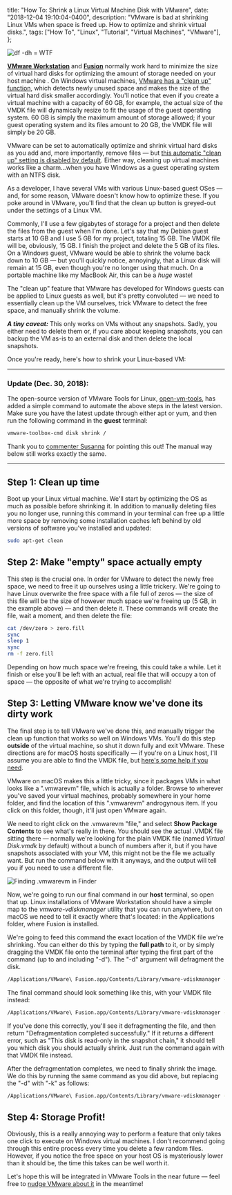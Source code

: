   title: "How To: Shrink a Linux Virtual Machine Disk with VMware",
  date: "2018-12-04 19:10:04-0400",
  description: "VMware is bad at shrinking Linux VMs when space is freed up. How to optimize and shrink virtual disks.",
  tags: ["How To", "Linux", "Tutorial", "Virtual Machines", "VMware"],
};

![`df -dh` = WTF](./screen-shot-2018-12-07-at-2-04-04-pm.png)

**[VMware Workstation](https://www.vmware.com/products/workstation-pro.html)** and **[Fusion](https://www.vmware.com/products/fusion.html)** normally work hard to minimize the size of virtual hard disks for optimizing the amount of storage needed on your host machine . On Windows virtual machines, [VMware has a "clean up" function](https://docs.vmware.com/en/VMware-Fusion/11/com.vmware.fusion.using.doc/GUID-6BB29187-F47F-41D1-AD92-1754036DACD9.html), which detects newly unused space and makes the size of the virtual hard disk smaller accordingly. You'll notice that even if you create a virtual machine with a capacity of 60 GB, for example, the actual size of the VMDK file will dynamically resize to fit the usage of the guest operating system. 60 GB is simply the maximum amount of storage allowed; if your guest operating system and its files amount to 20 GB, the VMDK file will simply be 20 GB.

VMware can be set to automatically optimize and shrink virtual hard disks as you add and, more importantly, remove files — but [this automatic "clean up" setting is disabled by default](https://docs.vmware.com/en/VMware-Fusion/11/com.vmware.fusion.using.doc/GUID-6BB29187-F47F-41D1-AD92-1754036DACD9.html). Either way, cleaning up virtual machines works like a charm...when you have Windows as a guest operating system with an NTFS disk.

As a developer, I have several VMs with various Linux-based guest OSes — and, for some reason, VMware doesn't know how to optimize these. If you poke around in VMware, you'll find that the clean up button is greyed-out under the settings of a Linux VM.

Commonly, I'll use a few gigabytes of storage for a project and then delete the files from the guest when I'm done. Let's say that my Debian guest starts at 10 GB and I use 5 GB for my project, totaling 15 GB. The VMDK file will be, obviously, 15 GB. I finish the project and delete the 5 GB of its files. On a Windows guest, VMware would be able to shrink the volume back down to 10 GB — but you'll quickly notice, annoyingly, that a Linux disk will remain at 15 GB, even though you're no longer using that much. On a portable machine like my MacBook Air, this can be a _huge_ waste!

The "clean up" feature that VMware has developed for Windows guests can be applied to Linux guests as well, but it's pretty convoluted — we need to essentially clean up the VM ourselves, trick VMware to detect the free space, and manually shrink the volume.

**_A tiny caveat:_** This only works on VMs without any snapshots. Sadly, you either need to delete them or, if you care about keeping snapshots, you can backup the VM as-is to an external disk and then delete the local snapshots.

Once you're ready, here's how to shrink your Linux-based VM:

---

### Update (Dec. 30, 2018):

The open-source version of VMware Tools for Linux, [open-vm-tools](https://github.com/vmware/open-vm-tools), has added a simple command to automate the above steps in the latest version. Make sure you have the latest update through either apt or yum, and then run the following command in the **guest** terminal:

```bash
vmware-toolbox-cmd disk shrink /
```

Thank you to [commenter Susanna](https://jake.wordpress.com/2018/12/04/how-to-shrink-linux-virtual-disk-vmware/#comment-21) for pointing this out! The manual way below still works exactly the same.

---

## Step 1: Clean up time

Boot up your Linux virtual machine. We'll start by optimizing the OS as much as possible before shrinking it. In addition to manually deleting files you no longer use, running this command in your terminal can free up a little more space by removing some installation caches left behind by old versions of software you've installed and updated:

```bash
sudo apt-get clean
```

## Step 2: Make "empty" space actually empty

This step is the crucial one. In order for VMware to detect the newly free space, we need to free it up ourselves using a little trickery. We're going to have Linux overwrite the free space with a file full of zeros — the size of this file will be the size of however much space we're freeing up (5 GB, in the example above) — and then delete it. These commands will create the file, wait a moment, and then delete the file:

```bash
cat /dev/zero > zero.fill
sync
sleep 1
sync
rm -f zero.fill
```

Depending on how much space we're freeing, this could take a while. Let it finish or else you'll be left with an actual, real file that will occupy a ton of space — the opposite of what we're trying to accomplish!

## Step 3: Letting VMware know we've done its dirty work

The final step is to tell VMware we've done this, and manually trigger the clean up function that works so well on Windows VMs. You'll do this step **outside** of the virtual machine, so shut it down fully and exit VMware. These directions are for macOS hosts specifically — if you're on a Linux host, I'll assume you are able to find the VMDK file, but [here's some help if you need](https://www.howtogeek.com/112674/how-to-find-files-and-folders-in-linux-using-the-command-line/).

VMware on macOS makes this a little tricky, since it packages VMs in what looks like a ".vmwarevm" file, which is actually a folder. Browse to wherever you've saved your virtual machines, probably somewhere in your home folder, and find the location of this ".vmwarevm" androgynous item. If you click on this folder, though, it'll just open VMware again.

We need to right click on the .vmwarevm "file," and select **Show Package Contents** to see what's really in there. You should see the actual .VMDK file sitting there — normally we're looking for the plain VMDK file (named _Virtual Disk.vmdk_ by default) without a bunch of numbers after it, but if you have snapshots associated with your VM, this might not be the file we actually want. But run the command below with it anyways, and the output will tell you if you need to use a different file.

![Finding .vmwarevm in Finder](./screen-shot-2018-12-07-at-1-58-42-pm.png)

Now, we're going to run our final command in our **host** terminal, so open that up. Linux installations of VMware Workstation should have a simple map to the _vmware-vdiskmanager_ utility that you can run anywhere, but on macOS we need to tell it exactly where that's located: in the Applications folder, where Fusion is installed.

We're going to feed this command the exact location of the VMDK file we're shrinking. You can either do this by typing the **full path** to it, or by simply dragging the VMDK file onto the terminal after typing the first part of the command (up to and including "-d"). The "-d" argument will defragment the disk.

```bash
/Applications/VMware\ Fusion.app/Contents/Library/vmware-vdiskmanager -d <path to your .VMDK file>
```

The final command should look something like this, with your VMDK file instead:

```bash
/Applications/VMware\ Fusion.app/Contents/Library/vmware-vdiskmanager -d /Users/jake/Documents/Virtual\ Machines/Debian9.vmwarevm/Virtual\ Disk.vmdk
```

If you've done this correctly, you'll see it defragmenting the file, and then return "Defragmentation completed successfully." If it returns a different error, such as "This disk is read-only in the snapshot chain," it should tell you which disk you should actually shrink. Just run the command again with that VMDK file instead.

After the defragmentation completes, we need to finally shrink the image. We do this by running the same command as you did above, but replacing the "-d" with "-k" as follows:

```bash
/Applications/VMware\ Fusion.app/Contents/Library/vmware-vdiskmanager -k <path to the same .VMDK file>
```

## Step 4: Storage Profit!

Obviously, this is a really annoying way to perform a feature that only takes one click to execute on Windows virtual machines. I don't recommend going through this entire process every time you delete a few random files. However, if you notice the free space on your host OS is mysteriously lower than it should be, the time this takes can be well worth it.

Let's hope this will be integrated in VMware Tools in the near future — feel free to [nudge VMware about it](https://my.vmware.com/group/vmware/get-help?p_p_id=getHelp_WAR_itsupport&p_p_lifecycle=0&_getHelp_WAR_itsupport_execution=e1s2) in the meantime!
